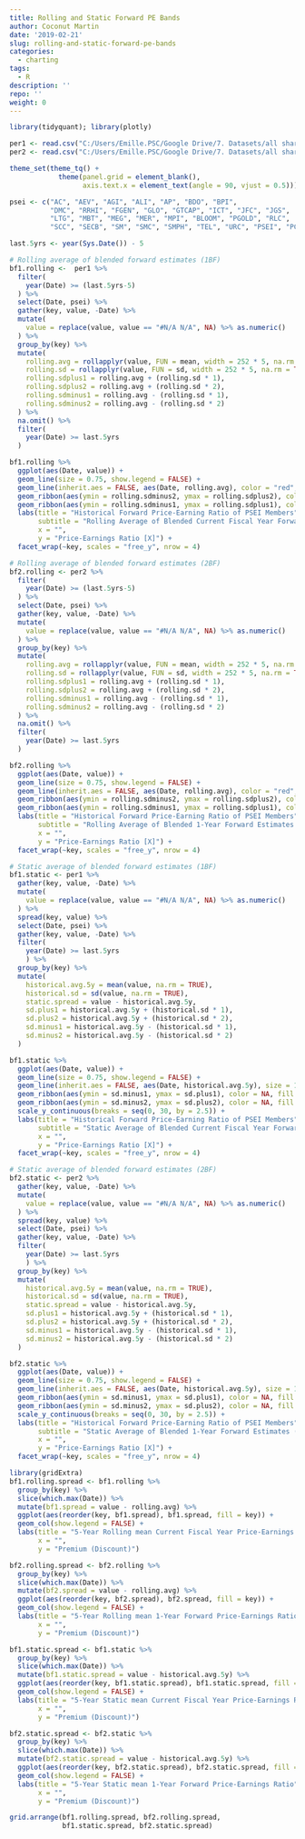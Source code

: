 ```yaml
---
title: Rolling and Static Forward PE Bands
author: Coconut Martin
date: '2019-02-21'
slug: rolling-and-static-forward-pe-bands
categories:
  - charting
tags:
  - R
description: ''
repo: ''
weight: 0
---
```


```r
library(tidyquant); library(plotly)

per1 <- read.csv("C:/Users/Emille.PSC/Google Drive/7. Datasets/all shares forward per 1bf.csv", na.strings = c("", "NA")) %>% mutate(Date = dmy(Date))
per2 <- read.csv("C:/Users/Emille.PSC/Google Drive/7. Datasets/all shares forward per 2bf.csv", na.strings = c("", "NA")) %>% mutate(Date = dmy(Date))

theme_set(theme_tq() +
            theme(panel.grid = element_blank(),
                  axis.text.x = element_text(angle = 90, vjust = 0.5)))

psei <- c("AC", "AEV", "AGI", "ALI", "AP", "BDO", "BPI",
          "DMC", "RRHI", "FGEN", "GLO", "GTCAP", "ICT", "JFC", "JGS",
          "LTG", "MBT", "MEG", "MER", "MPI", "BLOOM", "PGOLD", "RLC",
          "SCC", "SECB", "SM", "SMC", "SMPH", "TEL", "URC", "PSEI", "PCOR")

last.5yrs <- year(Sys.Date()) - 5
```

```r
# Rolling average of blended forward estimates (1BF)
bf1.rolling <-  per1 %>% 
  filter(
    year(Date) >= (last.5yrs-5)
  ) %>% 
  select(Date, psei) %>% 
  gather(key, value, -Date) %>% 
  mutate(
    value = replace(value, value == "#N/A N/A", NA) %>% as.numeric()
  ) %>% 
  group_by(key) %>% 
  mutate(
    rolling.avg = rollapplyr(value, FUN = mean, width = 252 * 5, na.rm = TRUE, fill = NA),
    rolling.sd = rollapplyr(value, FUN = sd, width = 252 * 5, na.rm = TRUE, fill = NA),
    rolling.sdplus1 = rolling.avg + (rolling.sd * 1),
    rolling.sdplus2 = rolling.avg + (rolling.sd * 2),
    rolling.sdminus1 = rolling.avg - (rolling.sd * 1),
    rolling.sdminus2 = rolling.avg - (rolling.sd * 2)
  ) %>% 
  na.omit() %>% 
  filter(
    year(Date) >= last.5yrs
  )

bf1.rolling %>% 
  ggplot(aes(Date, value)) +
  geom_line(size = 0.75, show.legend = FALSE) +
  geom_line(inherit.aes = FALSE, aes(Date, rolling.avg), color = "red", size = 1) +
  geom_ribbon(aes(ymin = rolling.sdminus2, ymax = rolling.sdplus2), color = NA, fill = "red", alpha = 0.10, show.legend = FALSE) +
  geom_ribbon(aes(ymin = rolling.sdminus1, ymax = rolling.sdplus1), color = NA, fill = "red", alpha = 0.30, show.legend = FALSE) +
  labs(title = "Historical Forward Price-Earning Ratio of PSEI Members",
       subtitle = "Rolling Average of Blended Current Fiscal Year Forward Estimates (1BF: 2018)",
       x = "",
       y = "Price-Earnings Ratio [X]") +
  facet_wrap(~key, scales = "free_y", nrow = 4)
```

```r
# Rolling average of blended forward estimates (2BF)
bf2.rolling <- per2 %>% 
  filter(
    year(Date) >= (last.5yrs-5)
  ) %>% 
  select(Date, psei) %>% 
  gather(key, value, -Date) %>% 
  mutate(
    value = replace(value, value == "#N/A N/A", NA) %>% as.numeric()
  ) %>% 
  group_by(key) %>% 
  mutate(
    rolling.avg = rollapplyr(value, FUN = mean, width = 252 * 5, na.rm = TRUE, fill = NA),
    rolling.sd = rollapplyr(value, FUN = sd, width = 252 * 5, na.rm = TRUE, fill = NA),
    rolling.sdplus1 = rolling.avg + (rolling.sd * 1),
    rolling.sdplus2 = rolling.avg + (rolling.sd * 2),
    rolling.sdminus1 = rolling.avg - (rolling.sd * 1),
    rolling.sdminus2 = rolling.avg - (rolling.sd * 2)
  ) %>% 
  na.omit() %>% 
  filter(
    year(Date) >= last.5yrs
  )

bf2.rolling %>% 
  ggplot(aes(Date, value)) +
  geom_line(size = 0.75, show.legend = FALSE) +
  geom_line(inherit.aes = FALSE, aes(Date, rolling.avg), color = "red", size = 1) +
  geom_ribbon(aes(ymin = rolling.sdminus2, ymax = rolling.sdplus2), color = NA, fill = "red", alpha = 0.10, show.legend = FALSE) +
  geom_ribbon(aes(ymin = rolling.sdminus1, ymax = rolling.sdplus1), color = NA, fill = "red", alpha = 0.30, show.legend = FALSE) +
  labs(title = "Historical Forward Price-Earning Ratio of PSEI Members",
       subtitle = "Rolling Average of Blended 1-Year Forward Estimates (2BF: 2019)",
       x = "",
       y = "Price-Earnings Ratio [X]") +
  facet_wrap(~key, scales = "free_y", nrow = 4)
```

```r
# Static average of blended forward estimates (1BF)
bf1.static <- per1 %>% 
  gather(key, value, -Date) %>% 
  mutate(
    value = replace(value, value == "#N/A N/A", NA) %>% as.numeric()
  ) %>% 
  spread(key, value) %>% 
  select(Date, psei) %>% 
  gather(key, value, -Date) %>% 
  filter(
    year(Date) >= last.5yrs
    ) %>% 
  group_by(key) %>% 
  mutate(
    historical.avg.5y = mean(value, na.rm = TRUE),
    historical.sd = sd(value, na.rm = TRUE),
    static.spread = value - historical.avg.5y,
    sd.plus1 = historical.avg.5y + (historical.sd * 1),
    sd.plus2 = historical.avg.5y + (historical.sd * 2),
    sd.minus1 = historical.avg.5y - (historical.sd * 1),
    sd.minus2 = historical.avg.5y - (historical.sd * 2)
  )

bf1.static %>% 
  ggplot(aes(Date, value)) +
  geom_line(size = 0.75, show.legend = FALSE) +
  geom_line(inherit.aes = FALSE, aes(Date, historical.avg.5y), size = 1, color = "red") +
  geom_ribbon(aes(ymin = sd.minus1, ymax = sd.plus1), color = NA, fill = "red", alpha = 0.30, show.legend = FALSE) +
  geom_ribbon(aes(ymin = sd.minus2, ymax = sd.plus2), color = NA, fill = "red", alpha = 0.10, show.legend = FALSE) +
  scale_y_continuous(breaks = seq(0, 30, by = 2.5)) +
  labs(title = "Historical Forward Price-Earning Ratio of PSEI Members",
       subtitle = "Static Average of Blended Current Fiscal Year Forward Estimates (1BF: 2018)",
       x = "",
       y = "Price-Earnings Ratio [X]") +
  facet_wrap(~key, scales = "free_y", nrow = 4)
```

```r
# Static average of blended forward estimates (2BF)
bf2.static <- per2 %>% 
  gather(key, value, -Date) %>% 
  mutate(
    value = replace(value, value == "#N/A N/A", NA) %>% as.numeric()
  ) %>% 
  spread(key, value) %>% 
  select(Date, psei) %>% 
  gather(key, value, -Date) %>% 
  filter(
    year(Date) >= last.5yrs
    ) %>% 
  group_by(key) %>% 
  mutate(
    historical.avg.5y = mean(value, na.rm = TRUE),
    historical.sd = sd(value, na.rm = TRUE),
    static.spread = value - historical.avg.5y,
    sd.plus1 = historical.avg.5y + (historical.sd * 1),
    sd.plus2 = historical.avg.5y + (historical.sd * 2),
    sd.minus1 = historical.avg.5y - (historical.sd * 1),
    sd.minus2 = historical.avg.5y - (historical.sd * 2)
  )

bf2.static %>% 
  ggplot(aes(Date, value)) +
  geom_line(size = 0.75, show.legend = FALSE) +
  geom_line(inherit.aes = FALSE, aes(Date, historical.avg.5y), size = 1, color = "red") +
  geom_ribbon(aes(ymin = sd.minus1, ymax = sd.plus1), color = NA, fill = "red", alpha = 0.30, show.legend = FALSE) +
  geom_ribbon(aes(ymin = sd.minus2, ymax = sd.plus2), color = NA, fill = "red", alpha = 0.10, show.legend = FALSE) +
  scale_y_continuous(breaks = seq(0, 30, by = 2.5)) +
  labs(title = "Historical Forward Price-Earning Ratio of PSEI Members",
       subtitle = "Static Average of Blended 1-Year Forward Estimates (2BF: 2019)",
       x = "",
       y = "Price-Earnings Ratio [X]") +
  facet_wrap(~key, scales = "free_y", nrow = 4)
```

```r
library(gridExtra)
bf1.rolling.spread <- bf1.rolling %>% 
  group_by(key) %>% 
  slice(which.max(Date)) %>% 
  mutate(bf1.spread = value - rolling.avg) %>% 
  ggplot(aes(reorder(key, bf1.spread), bf1.spread, fill = key)) +
  geom_col(show.legend = FALSE) +
  labs(title = "5-Year Rolling mean Current Fiscal Year Price-Earnings Ratio",
       x = "",
       y = "Premium (Discount)")

bf2.rolling.spread <- bf2.rolling %>% 
  group_by(key) %>% 
  slice(which.max(Date)) %>% 
  mutate(bf2.spread = value - rolling.avg) %>% 
  ggplot(aes(reorder(key, bf2.spread), bf2.spread, fill = key)) +
  geom_col(show.legend = FALSE) +
  labs(title = "5-Year Rolling mean 1-Year Forward Price-Earnings Ratio",
       x = "",
       y = "Premium (Discount)")

bf1.static.spread <- bf1.static %>% 
  group_by(key) %>% 
  slice(which.max(Date)) %>% 
  mutate(bf1.static.spread = value - historical.avg.5y) %>% 
  ggplot(aes(reorder(key, bf1.static.spread), bf1.static.spread, fill = key)) +
  geom_col(show.legend = FALSE) +
  labs(title = "5-Year Static mean Current Fiscal Year Price-Earnings Ratio",
       x = "",
       y = "Premium (Discount)")

bf2.static.spread <- bf2.static %>% 
  group_by(key) %>% 
  slice(which.max(Date)) %>% 
  mutate(bf2.static.spread = value - historical.avg.5y) %>% 
  ggplot(aes(reorder(key, bf2.static.spread), bf2.static.spread, fill = key)) +
  geom_col(show.legend = FALSE) +
  labs(title = "5-Year Static mean 1-Year Forward Price-Earnings Ratio",
       x = "",
       y = "Premium (Discount)")

grid.arrange(bf1.rolling.spread, bf2.rolling.spread,
             bf1.static.spread, bf2.static.spread)
``` 

